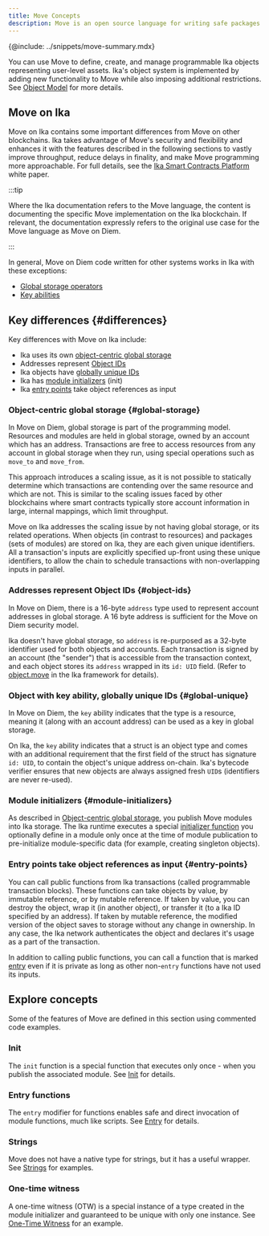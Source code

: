 ```yaml
---
title: Move Concepts
description: Move is an open source language for writing safe packages to manipulate on-chain objects
---
```


{@include: ../snippets/move-summary.mdx}

You can use Move to define, create, and manage programmable Ika objects representing user-level assets. Ika's object system is implemented by adding new functionality to Move while also imposing additional restrictions. See [Object Model](./object-model.mdx) for more details.

## Move on Ika


Move on Ika contains some important differences from Move on other blockchains. Ika takes advantage of Move's security and flexibility and enhances it with the features described in the following sections to vastly improve throughput, reduce delays in finality, and make Move programming more approachable. For full details, see the [Ika Smart Contracts Platform](/doc/ika.pdf) white paper.


:::tip

Where the Ika documentation refers to the Move language, the content is documenting the specific Move implementation on the Ika blockchain. If relevant, the documentation expressly refers to the original use case for the Move language as Move on Diem.

:::

In general, Move on Diem code written for other systems works in Ika with these exceptions:

- [Global storage operators](https://move-language.github.io/move/global-storage-operators.html)
- [Key abilities](https://github.com/move-language/move/blob/main/language/documentation/book/src/abilities.md)

## Key differences {#differences}

Key differences with Move on Ika include:

- Ika uses its own [object-centric global storage](#global-storage)
- Addresses represent [Object IDs](#object-ids)
- Ika objects have [globally unique IDs](#global-unique)
- Ika has [module initializers](#module-initializers) (init)
- Ika [entry points](#entry-points) take object references as input

### Object-centric global storage {#global-storage}

In Move on Diem, global storage is part of the programming model. Resources and modules are held in global storage, owned by an account which has an address. Transactions are free to access resources from any account in global storage when they run, using special operations such as `move_to` and `move_from`.

This approach introduces a scaling issue, as it is not possible to statically determine which transactions are contending over the same resource and which are not.  This is similar to the scaling issues faced by other blockchains where smart contracts typically store account information in large, internal mappings, which limit throughput.

Move on Ika addresses the scaling issue by not having global storage, or its related operations. When objects (in contrast to resources) and packages (sets of modules) are stored on Ika, they are each given unique identifiers.  All a transaction's inputs are explicitly specified up-front using these unique identifiers, to allow the chain to schedule transactions with non-overlapping inputs in parallel.

### Addresses represent Object IDs {#object-ids}

In Move on Diem, there is a 16-byte `address` type used to represent account addresses in global storage. A 16 byte address is sufficient for the Move on Diem security model.

Ika doesn't have global storage, so `address` is re-purposed as a 32-byte identifier used for both objects and accounts. Each transaction is signed by an account (the "sender") that is accessible from the transaction context, and each object stores its `address` wrapped in its `id: UID` field. (Refer to [object.move](https://github.com/MystenLabs/sui/tree/main/crates/ika-framework/packages/ika-framework/sources/object.move) in the Ika framework for details).

### Object with key ability, globally unique IDs {#global-unique}

In Move on Diem, the `key` ability indicates that the type is a resource, meaning it (along with an account address) can be used as a key in global storage.

On Ika, the `key` ability indicates that a struct is an object type and comes with an additional requirement that the first field of the struct has signature `id: UID`, to contain the object's unique address on-chain. Ika's bytecode verifier ensures that new objects are always assigned fresh `UID`s (identifiers are never re-used).

### Module initializers {#module-initializers}

As described in [Object-centric global storage](#global-storage), you publish Move modules into Ika storage. The Ika runtime executes a special [initializer function](./ika-move-concepts/init.mdx) you optionally define in a module only once at the time of module publication to pre-initialize module-specific data (for example, creating singleton objects).

### Entry points take object references as input {#entry-points}

You can call public functions from Ika transactions (called programmable transaction blocks). These functions can take objects by value, by immutable reference, or by mutable reference. If taken by value, you can destroy the object, wrap it (in another object), or transfer it (to a Ika ID specified by an address). If taken by mutable reference, the modified version of the object saves to storage without any change in ownership. In any case, the Ika network authenticates the object and declares it's usage as a part of the transaction.

In addition to calling public functions, you can call a function that is marked [entry](./ika-move-concepts/entry-functions.mdx) even if it is private as long as other non-`entry` functions have not used its inputs.


## Explore concepts

Some of the features of Move are defined in this section using commented code examples.

### Init

The `init` function is a special function that executes only once - when you publish the associated module. See [Init](./ika-move-concepts/init.mdx) for details.

### Entry functions

The `entry` modifier for functions enables safe and direct invocation of module functions, much like scripts. See [Entry](./ika-move-concepts/entry-functions.mdx) for details.

### Strings

Move does not have a native type for strings, but it has a useful wrapper. See [Strings](./ika-move-concepts/strings.mdx) for examples.

### One-time witness

A one-time witness (OTW) is a special instance of a type created in the module initializer and guaranteed to be unique with only one instance. See [One-Time Witness](./ika-move-concepts/one-time-witness.mdx) for an example.
